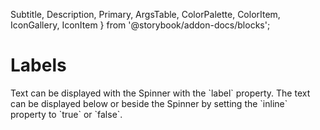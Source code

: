   Subtitle,
  Description,
  Primary,
  ArgsTable, ColorPalette, ColorItem, IconGallery, IconItem } from '@storybook/addon-docs/blocks';


<Meta title="Components|Indicators|Spinner|" component={Spinner} />

# Labels
<Description>
  Text can be displayed with the Spinner with the `label` property. The text can be displayed below or beside the Spinner by setting the `inline` property to `true` or `false`.
</Description>

<Preview>
  <Story name="Labels">
    <div style={{ display: 'flex', alignItems: 'flex-start', justifyContent: 'space-evenly' }}>
      <Spinner size="large" label="Inline" inline="true" />
      <Spinner size="large" label="Not Inline" color="#00A895" />
    </div>
  </Story>
</Preview>